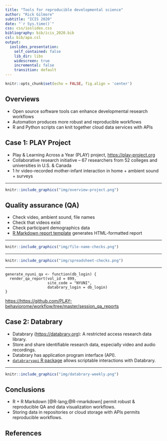 ```yaml
---
title: "Tools for reproducible developmental science"
author: "Rick Gilmore"
subtitle: "ICIS 2020"
date: "`r Sys.time()`"
css: css/ioslides.css
bibliography: bib/icis_2020.bib
csl: bib/apa.csl
output: 
  ioslides_presentation:
    self_contained: false
    lib_dir: libs
    widescreen: true
    incremental: false
    transition: default
---
```


```r
knitr::opts_chunk$set(echo = FALSE, fig.align = 'center')
```

## Overviews

- Open source software tools can enhance developmental research workflows
- Automation produces more robust and reproducible workflows
- R and Python scripts can knit together cloud data services with APIs

## Case 1: PLAY Project

- Play & Learning Across a Year (PLAY) project, <https://play-project.org>
- Collaborative research initiative -- 67 researchers from 52 colleges and universities in U.S. & Canada
- 1 hr video-recorded mother-infant interaction in home + ambient sound + surveys

---

```r
knitr::include_graphics("img/overview-project.png")
```

## Quality assurance (QA)

- Check video, ambient sound, file names
- Check that videos exist
- Check participant demographics data
- [R Markdown report template](https://github.com/PLAY-behaviorome/workflow/blob/master/session_qa_reports/session-qa-report.Rmd) generates HTML-formatted report

---

```r
knitr::include_graphics("img/file-name-checks.png")
```

---

```r
knitr::include_graphics("img/spreadsheet-checks.png")
```

---

```
generate_nyuni_qa <- function(db_login) {
  render_qa_report(vol_id = 899,
                   site_code = "NYUNI",
                   databrary_login = db_login)
}
```

<https://https://github.com/PLAY-behaviorome/workflow/tree/master/session_qa_reports>

## Case 2: Databrary

- Databrary (<https://databrary.org>): A restricted access research data library.
- Store and share identifiable research data, especially video and audio recordings.
- Databrary has application program interface (API).
- [`databraryapi` R package](https://github.com/PLAY-behaviorome/databraryapi) allows scriptable interactions with Databrary.

---

```r
knitr::include_graphics("img/databrary-weekly.png")
```

## Conclusions

- R + R Markdown [@R-lang;@R-rmarkdown] permit robust & reproducible QA and data visualization workflows.
- Storing data in repositories or cloud storage with APIs permits reproducible workflows.

## References
